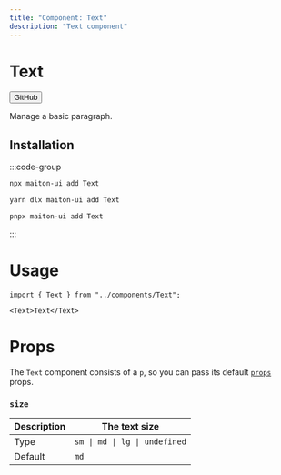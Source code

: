 ```yaml
---
title: "Component: Text"
description: "Text component"
---
```



# Text

<Button href="https://github.com/builders-garden/maiton-ui/blob/main/components/Text.tsx">GitHub</Button>

Manage a basic paragraph.

## Installation

:::code-group

```bash [npm]
npx maiton-ui add Text
```

```bash [yarn]
yarn dlx maiton-ui add Text
```

```bash [pnpm]
pnpx maiton-ui add Text
```

:::

# Usage

```tsx
import { Text } from "../components/Text";
```

```tsx
<Text>Text</Text>
```

# Props

The `Text` component consists of a `p`, so you can pass its default [`props`](https://developer.mozilla.org/en-US/docs/Web/HTML/Element/p) props.

### `size`

| Description | The text size                 |
| ----------- | ----------------------------- |
| Type        | `sm \| md \| lg \| undefined` |
| Default     | `md`                          |
